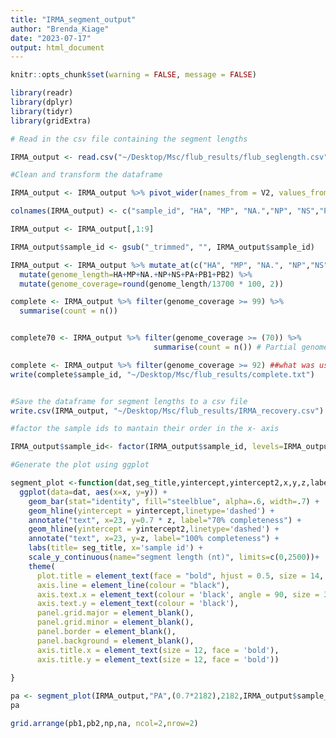```yaml
---
title: "IRMA_segment_output"
author: "Brenda_Kiage"
date: "2023-07-17"
output: html_document
---
```


```r
knitr::opts_chunk$set(warning = FALSE, message = FALSE) 
```



```r

library(readr)
library(dplyr)
library(tidyr)
library(gridExtra)

```


```r

# Read in the csv file containing the segment lengths

IRMA_output <- read.csv("~/Desktop/Msc/flub_results/flub_seglength.csv", header=FALSE, sep=",")

#Clean and transform the dataframe

IRMA_output <- IRMA_output %>% pivot_wider(names_from = V2, values_from = V3)

colnames(IRMA_output) <- c("sample_id", "HA", "MP", "NA.","NP", "NS","PA", "PB1", "PB2") 

IRMA_output <- IRMA_output[,1:9]

IRMA_output$sample_id <- gsub("_trimmed", "", IRMA_output$sample_id)

```


```r


IRMA_output <- IRMA_output %>% mutate_at(c("HA", "MP", "NA.", "NP","NS","PA","PB1","PB2"), as.numeric) %>% 
  mutate(genome_length=HA+MP+NA.+NP+NS+PA+PB1+PB2) %>%
  mutate(genome_coverage=round(genome_length/13700 * 100, 2))

```


```r

complete <- IRMA_output %>% filter(genome_coverage >= 99) %>%
  summarise(count = n())


complete70 <- IRMA_output %>% filter(genome_coverage >= (70)) %>%
                                summarise(count = n()) # Partial genomes will be the difference of complete 

complete <- IRMA_output %>% filter(genome_coverage >= 92) ##what was used for this dataset as complete
write(complete$sample_id, "~/Desktop/Msc/flub_results/complete.txt")


#Save the dataframe for segment lengths to a csv file
write.csv(IRMA_output, "~/Desktop/Msc/flub_results/IRMA_recovery.csv")

```


```r

#factor the sample ids to mantain their order in the x- axis

IRMA_output$sample_id<- factor(IRMA_output$sample_id, levels=IRMA_output$sample_id)

#Generate the plot using ggplot

segment_plot <-function(dat,seg_title,yintercept,yintercept2,x,y,z,label){
  ggplot(data=dat, aes(x=x, y=y)) +
    geom_bar(stat="identity", fill="steelblue", alpha=.6, width=.7) +
    geom_hline(yintercept = yintercept,linetype='dashed') +
    annotate("text", x=23, y=0.7 * z, label="70% completeness") +
    geom_hline(yintercept = yintercept2,linetype='dashed') +
    annotate("text", x=23, y=z, label="100% completeness") +
    labs(title= seg_title, x='sample id') +
    scale_y_continuous(name="segment length (nt)", limits=c(0,2500))+
    theme(
      plot.title = element_text(face = "bold", hjust = 0.5, size = 14, color = 'black'),
      axis.line = element_line(colour = "black"),
      axis.text.x = element_text(colour = 'black', angle = 90, size = 3),
      axis.text.y = element_text(colour = 'black'),
      panel.grid.major = element_blank(),
      panel.grid.minor = element_blank(),
      panel.border = element_blank(),
      panel.background = element_blank(),
      axis.title.x = element_text(size = 12, face = 'bold'),
      axis.title.y = element_text(size = 12, face = 'bold'))
  
}

pa <- segment_plot(IRMA_output,"PA",(0.7*2182),2182,IRMA_output$sample_id, IRMA_output$PA,2350 )
pa

grid.arrange(pb1,pb2,np,na, ncol=2,nrow=2)
```

